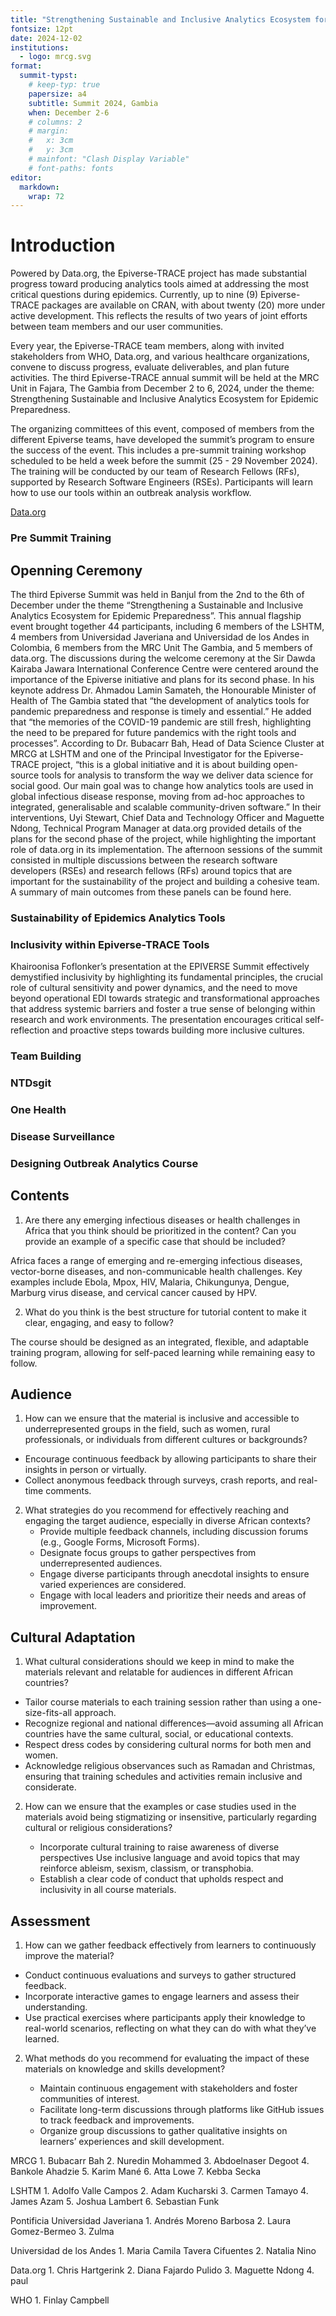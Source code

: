 ```yaml
---
title: "Strengthening Sustainable and Inclusive Analytics Ecosystem for Epidemic Preparedness"
fontsize: 12pt
date: 2024-12-02
institutions:
  - logo: mrcg.svg
format: 
  summit-typst:
    # keep-typ: true
    papersize: a4
    subtitle: Summit 2024, Gambia
    when: December 2-6
    # columns: 2
    # margin:
    #   x: 3cm
    #   y: 3cm
    # mainfont: "Clash Display Variable"
    # font-paths: fonts
editor: 
  markdown: 
    wrap: 72
---
```


# Introduction

::: block
<!-- ::: {.block fill="luma(230)" inset="8pt" radius="4pt"} -->

Powered by Data.org, the Epiverse-TRACE project has made substantial
progress toward producing analytics tools aimed at addressing the most
critical questions during epidemics. Currently, up to nine (9)
Epiverse-TRACE packages are available on CRAN, with about twenty (20)
more under active development. This reflects the results of two years of
joint efforts between team members and our user communities.

Every year, the Epiverse-TRACE team members, along with invited
stakeholders from WHO, Data.org, and various healthcare organizations,
convene to discuss progress, evaluate deliverables, and plan future
activities. The third Epiverse-TRACE annual summit will be held at the
MRC Unit in Fajara, The Gambia from December 2 to 6, 2024, under the
theme: Strengthening Sustainable and Inclusive Analytics Ecosystem for
Epidemic Preparedness.

The organizing committees of this event, composed of members from the
different Epiverse teams, have developed the summit’s program to ensure
the success of the event. This includes a pre-summit training workshop
scheduled to be held a week before the summit (25 - 29 November 2024).
The training will be conducted by our team of Research Fellows (RFs),
supported by Research Software Engineers (RSEs). Participants will learn
how to use our tools within an outbreak analysis workflow.

[Data.org](https://data.org)
:::

````{=html}
<!-- ```{=typst}
#pagebreak()
``` -->
````

### Pre Summit Training

```{=typst}
Prior to commence the summit, we have conducted a week-long pre-summit training course on "Outbreak Analytics and Applied Modelling with R" at MRCG, Banjul, The Gambia. The training program was designed to provide participants with practical skills in outbreak data analysis using specialized R packages. This training was facilitated by Epiverse-TRACE members from MRCG, LSHTM, and TRACE-LAC.

#image("/images/presumit_picture.jpg")

The full report about this course is available on zenodo: #link("https://zenodo.org/records/14946723")[Pre-summit Training report].
```
## Openning Ceremony

The third Epiverse Summit was held in Banjul from the 2nd to the 6th of
December under the theme “Strengthening a Sustainable and Inclusive
Analytics Ecosystem for Epidemic Preparedness”. This annual flagship
event brought together 44 participants, including 6 members of the
LSHTM, 4 members from Universidad Javeriana and Universidad de los Andes
in Colombia, 6 members from the MRC Unit The Gambia, and 5 members of
data.org. The discussions during the welcome ceremony at the Sir Dawda
Kairaba Jawara International Conference Centre were centered around the
importance of the Epiverse initiative and plans for its second phase. In
his keynote address Dr. Ahmadou Lamin Samateh, the Honourable Minister
of Health of The Gambia stated that “the development of analytics tools
for pandemic preparedness and response is timely and essential.” He
added that “the memories of the COVID-19 pandemic are still fresh,
highlighting the need to be prepared for future pandemics with the right
tools and processes”. According to Dr. Bubacarr Bah, Head of Data
Science Cluster at MRCG at LSHTM and one of the Principal Investigator
for the Epiverse-TRACE project, “this is a global initiative and it is
about building open-source tools for analysis to transform the way we
deliver data science for social good. Our main goal was to change how
analytics tools are used in global infectious disease response, moving
from ad-hoc approaches to integrated, generalisable and scalable
community-driven software.” In their interventions, Uyi Stewart, Chief
Data and Technology Officer and Maguette Ndong, Technical Program
Manager at data.org provided details of the plans for the second phase
of the project, while highlighting the important role of data.org in its
implementation. The afternoon sessions of the summit consisted in
multiple discussions between the research software developers (RSEs) and
research fellows (RFs) around topics that are important for the
sustainability of the project and building a cohesive team. A summary of
main outcomes from these panels can be found here.

### Sustainability of Epidemics Analytics Tools

```{=typst}
#lorem(60)
```
### Inclusivity within Epiverse-TRACE Tools

Khairoonisa Foflonker's presentation at the EPIVERSE Summit effectively
demystified inclusivity by highlighting its fundamental principles, the
crucial role of cultural sensitivity and power dynamics, and the need to
move beyond operational EDI towards strategic and transformational
approaches that address systemic barriers and foster a true sense of
belonging within research and work environments. The presentation
encourages critical self-reflection and proactive steps towards building
more inclusive cultures.

### Team Building

```{=typst}

Summary

The thrill of the Kartong Snake Farm to the rhythm of paddles on the River Gambia, our team-building journey blended adventure, culture, and collaboration. This report highlights how these experiences strengthened team members' trust, communication, and camaraderie.

OBJECTIVES OF THE TEAM BUILDING

Build resilience through shared challenges.

Strengthen team connections and foster collaboration.

Encourage trust and effective communication.



ACTIVIES

Conference Dinner: An Evening of Connection

The conference dinner set the tone for the summit, with teams sharing stories over traditional dishes like Benachin. Informal conversations sparked ideas that carried into the days ahead.

Kartong Snake Farm Visit: Facing Fears & Building Trust

At the Kartong Snake Farm, teams confronted fears and embraced curiosity. Handling snakes like pythons became a metaphor for tackling workplace challenges head-on.

Boat Ride & Tanji Bird Reserve: A Journey of Discovery

Where the river meets the ocean, our boat ride to the river-ocean confluence symbolised unity in diversity. At the Tanji Bird Reserve, teams observed over 45 bird species, drawing parallels between ecological harmony and workplace collaboration.

Kayaking: Paddling in Sync

The summit culminated with a 15km kayaking challenge on the River Gambia. Coordinating strokes and maintaining communication mirrored the teamwork required under workplace pressure.


OUTCOMES

Increased Collaboration: Strengthened interpersonal relationships and teamwork.

Enhanced Trust: Facing challenges together improved confidence and trust among team members.

Improved Communication: Effective coordination during activities reinforced the importance of clear communication in the workplace.

CLOSING

This journey was just the beginning. Let’s keep exploring, learning, and growing together. The lessons gained from this experience will continue to inspire teamwork and collaboration in our workplace.
```
### NTDsgit

```{=typst}
#lorem(60)
```
### One Health

```{=typst}
#lorem(60)
```
### Disease Surveillance

```{=typst}
#lorem(60)
```
### Designing Outbreak Analytics Course

```{=typst}

Training is a cornerstone of the Epiverse-TRACE project, ensuring that our advanced analytics packages are recognized and adopted by a broader community. As the project enters its second phase, the focus shifts towards developing and delivering structured courses. Training within Epiverse-TRACE is facilitated through a variety of resources, including showcases, case-studies, how-to guides,  tutorials, and the Epi Training Kit (#link("https://epiverse-trace.github.io/epi-training-kit/index-EN.html")[EpiTkit]).

During the final day of the summit, participants shared insights on designing an in-person data-centered outbreak analytics course aimed at training and teaching outbreak analysis as well as on the translation and adaptation of the Epi Training Kit materials for  African context. The discussion also reflected on lessons learned from previous training sessions, identified existing gaps, and explored strategies to address them.
In this session, the training team presented the pre-summit training report along with its feedback (see #link("https://zenodo.org/records/14946723")[Pre-summit Training report]).

 We also discussed strategies for implementing training in the project's second phase, including the EpiTkit modules as part of comprehensive training in TRACE-LAC for Latin America and the LSHTM-MRCG plans for delivering training courses in Africa. 
The discussion centered on four key aspects of training: content, audience, cultural adaptation, and assessment. Participants, divided into five groups, responded to targeted questions within each aspect. Their insights were collected and summarized in the following table.
```
::: {.block fill="luma(610)" inset="12pt" radius="20pt"}
## Contents

1.  Are there any emerging infectious diseases or health challenges in
    Africa that you think should be prioritized in the content? Can you
    provide an example of a specific case that should be included?

Africa faces a range of emerging and re-emerging infectious diseases,
vector-borne diseases, and non-communicable health challenges. Key
examples include Ebola, Mpox, HIV, Malaria, Chikungunya, Dengue, Marburg
virus disease, and cervical cancer caused by HPV.

2.  What do you think is the best structure for tutorial content to make
    it clear, engaging, and easy to follow?

The course should be designed as an integrated, flexible, and adaptable
training program, allowing for self-paced learning while remaining easy
to follow.
:::

::: {.block fill="luma(610)" inset="12pt" radius="20pt"}
## Audience

1.  How can we ensure that the material is inclusive and accessible to
    underrepresented groups in the field, such as women, rural
    professionals, or individuals from different cultures or
    backgrounds?

-   Encourage continuous feedback by allowing participants to share
    their insights in person or virtually.
-   Collect anonymous feedback through surveys, crash reports, and
    real-time comments.

2.  What strategies do you recommend for effectively reaching and
    engaging the target audience, especially in diverse African
    contexts?
    -   Provide multiple feedback channels, including discussion forums
        (e.g., Google Forms, Microsoft Forms).
    -   Designate focus groups to gather perspectives from
        underrepresented audiences.
    -   Engage diverse participants through anecdotal insights to ensure
        varied experiences are considered.
    -   Engage with local leaders and prioritize their needs and areas
        of improvement.
:::

::: {.block fill="luma(610)" inset="12pt" radius="20pt"}
## Cultural Adaptation

1.  What cultural considerations should we keep in mind to make the
    materials relevant and relatable for audiences in different African
    countries?

-   Tailor course materials to each training session rather than using a
    one-size-fits-all approach.
-   Recognize regional and national differences—avoid assuming all
    African countries have the same cultural, social, or educational
    contexts.
-   Respect dress codes by considering cultural norms for both men and
    women.
-   Acknowledge religious observances such as Ramadan and Christmas,
    ensuring that training schedules and activities remain inclusive and
    considerate.

2.  How can we ensure that the examples or case studies used in the
    materials avoid being stigmatizing or insensitive, particularly
    regarding cultural or religious considerations?

    -   Incorporate cultural training to raise awareness of diverse
        perspectives Use inclusive language and avoid topics that may
        reinforce ableism, sexism, classism, or transphobia.
    -   Establish a clear code of conduct that upholds respect and
        inclusivity in all course materials.
:::

::: {.block fill="luma(610)" inset="16pt" radius="20pt"}
## Assessment

1.  How can we gather feedback effectively from learners to continuously
    improve the material?

-   Conduct continuous evaluations and surveys to gather structured
    feedback.
-   Incorporate interactive games to engage learners and assess their
    understanding.
-   Use practical exercises where participants apply their knowledge to
    real-world scenarios, reflecting on what they can do with what
    they’ve learned.

2.  What methods do you recommend for evaluating the impact of these
    materials on knowledge and skills development?

    -   Maintain continuous engagement with stakeholders and foster
        communities of interest.
    -   Facilitate long-term discussions through platforms like GitHub
        issues to track feedback and improvements.
    -   Organize group discussions to gather qualitative insights on
        learners' experiences and skill development.
:::

MRCG 
1. Bubacarr Bah 
2. Nuredin Mohammed 
3. Abdoelnaser Degoot 
4. Bankole Ahadzie 
5. Karim Mané 
6. Atta Lowe 
7. Kebba Secka

LSHTM 
1. Adolfo Valle Campos 
2. Adam Kucharski
3. Carmen Tamayo 
4. James Azam
5. Joshua Lambert
6. Sebastian Funk

Pontificia Universidad Javeriana 
1. Andrés Moreno Barbosa
2. Laura Gomez-Bermeo
3. Zulma

Universidad de los Andes 
1. Maria Camila Tavera Cifuentes
2. Natalia Nino

Data.org
1. Chris Hartgerink
2. Diana Fajardo Pulido
3. Maguette Ndong 
4. paul 

WHO
1. Finlay Campbell

